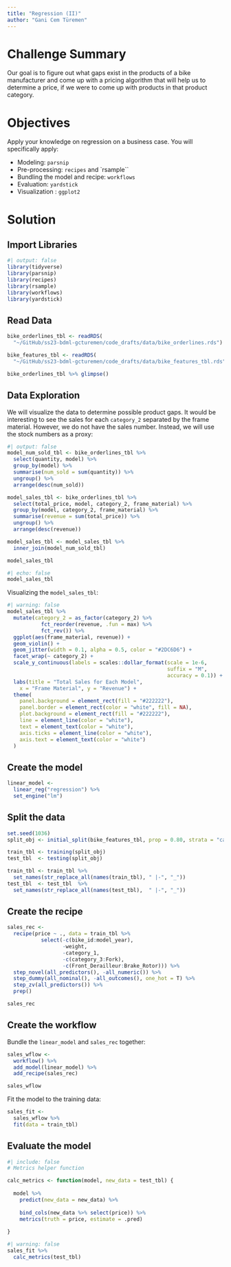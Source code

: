 ```yaml
---
title: "Regression (II)"
author: "Gani Cem Türemen"
---
```


# Challenge Summary

Our goal is to figure out what gaps exist in the products of a bike manufacturer and come up with a pricing algorithm that will help us to determine a price, if we were to come up with products in that product category.

# Objectives

Apply your knowledge on regression on a business case. You will specifically apply:

- Modeling: `parsnip`
- Pre-processing: `recipes` and `rsample``
- Bundling the model and recipe: `workflows`
- Evaluation: `yardstick`
- Visualization : `ggplot2`

# Solution

## Import Libraries

```r
#| output: false
library(tidyverse)  
library(parsnip)  
library(recipes)  
library(rsample)
library(workflows)
library(yardstick)
```

## Read Data

```r
bike_orderlines_tbl <- readRDS(
  "~/GitHub/ss23-bdml-gcturemen/code_drafts/data/bike_orderlines.rds")

bike_features_tbl <- readRDS(
  "~/GitHub/ss23-bdml-gcturemen/code_drafts/data/bike_features_tbl.rds")

bike_orderlines_tbl %>% glimpse()
```

## Data Exploration

We will visualize the data to determine possible product gaps. It would be interesting to see the sales for each `category_2` separated by the frame material. However, we do not have the sales number. Instead, we will use the stock numbers as a proxy:
```r
#| output: false
model_num_sold_tbl <- bike_orderlines_tbl %>% 
  select(quantity, model) %>%
  group_by(model) %>%
  summarise(num_sold = sum(quantity)) %>%
  ungroup() %>%
  arrange(desc(num_sold))

model_sales_tbl <- bike_orderlines_tbl %>% 
  select(total_price, model, category_2, frame_material) %>% 
  group_by(model, category_2, frame_material) %>%
  summarise(revenue = sum(total_price)) %>%
  ungroup() %>%
  arrange(desc(revenue))

model_sales_tbl <- model_sales_tbl %>% 
  inner_join(model_num_sold_tbl)

model_sales_tbl
```

```r
#| echo: false
model_sales_tbl
```

Visualizing the `model_sales_tbl`:
```r
#| warning: false
model_sales_tbl %>% 
  mutate(category_2 = as_factor(category_2) %>% 
           fct_reorder(revenue, .fun = max) %>% 
           fct_rev()) %>% 
  ggplot(aes(frame_material, revenue)) +
  geom_violin() +
  geom_jitter(width = 0.1, alpha = 0.5, color = "#2DC6D6") +
  facet_wrap(~ category_2) +
  scale_y_continuous(labels = scales::dollar_format(scale = 1e-6, 
                                                    suffix = "M", 
                                                    accuracy = 0.1)) +
  labs(title = "Total Sales for Each Model",
    x = "Frame Material", y = "Revenue") +
  theme(
    panel.background = element_rect(fill = "#222222"),
    panel.border = element_rect(color = "white", fill = NA),
    plot.background = element_rect(fill = "#222222"),
    line = element_line(color = "white"),
    text = element_text(color = "white"),
    axis.ticks = element_line(color = "white"),
    axis.text = element_text(color = "white")
  )
```

## Create the model

```r
linear_model <- 
  linear_reg("regression") %>%
  set_engine("lm")
```

## Split the data

```r
set.seed(1036)
split_obj <- initial_split(bike_features_tbl, prop = 0.80, strata = "category_2")

train_tbl <- training(split_obj)
test_tbl  <- testing(split_obj)

train_tbl <- train_tbl %>%
  set_names(str_replace_all(names(train_tbl), " |-", "_"))
test_tbl  <- test_tbl  %>% 
  set_names(str_replace_all(names(test_tbl),  " |-", "_"))
```

## Create the recipe

```r
sales_rec <- 
  recipe(price ~ ., data = train_tbl %>% 
           select(-c(bike_id:model_year),
                  -weight,
                  -category_1,
                  -c(category_3:Fork),
                  -c(Front_Derailleur:Brake_Rotor))) %>%
  step_novel(all_predictors(), -all_numeric()) %>%
  step_dummy(all_nominal(), -all_outcomes(), one_hot = T) %>%
  step_zv(all_predictors()) %>%
  prep()

sales_rec
```

## Create the workflow

Bundle the `linear_model` and `sales_rec` together:
```r
sales_wflow <- 
  workflow() %>% 
  add_model(linear_model) %>% 
  add_recipe(sales_rec)

sales_wflow
```

Fit the model to the training data:
```r
sales_fit <- 
  sales_wflow %>% 
  fit(data = train_tbl)
```

## Evaluate the model

```r
#| include: false
# Metrics helper function

calc_metrics <- function(model, new_data = test_tbl) {
  
  model %>%
    predict(new_data = new_data) %>%
    
    bind_cols(new_data %>% select(price)) %>%
    metrics(truth = price, estimate = .pred)
  
}
```

```r
#| warning: false
sales_fit %>% 
  calc_metrics(test_tbl)
```
